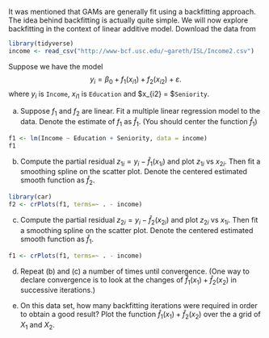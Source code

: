 It was mentioned that GAMs are generally fit using a backfitting approach. The idea behind
backfitting is actually quite simple. We will now explore backfitting in the context of linear
additive model. Download the \texttt{income} data from

```{r}
library(tidyverse)
income <- read_csv("http://www-bcf.usc.edu/~gareth/ISL/Income2.csv")
```

Suppose we have the model
$$
    y_i=\beta_0 + f_1(x_{i1}) + f_2(x_{i2}) + \varepsilon.
$$
where $y_i$ is `Income`, $x_{i1}$ is `Education` and $x_{i2} = $`Seniority`.

(a) Suppose $f_1$ and $f_2$ are linear. Fit a multiple linear regression model to the data. 
Denote the estimate of $f_1$ as $\hat f_1$. (You should center the function $\hat f_1$)

```{r}
f1 <- lm(Income ~ Education + Seniority, data = income)
f1
```


(b) Compute the partial residual $z_{1i} = y_i -  \hat f_1(x_{1i})$ and plot $z_{1i}$ vs $x_{2i}$. Then fit a smoothing spline on the scatter plot. Denote the centered estimated smooth function as $\hat f_2$.

```{r}
library(car)
f2 <- crPlots(f1, terms=~ . - income)

```


(c) Compute the partial residual $z_{2i} = y_i - \hat f_2(x_{2i})$ and plot $z_{2i}$ vs $x_{1i}$. Then fit a smoothing spline on the scatter plot. Denote the centered estimated smooth function as $\hat f_1$.

```{r}
f1 <- crPlots(f1, terms=~ . - income) 
```


(d) Repeat (b) and (c) a number of times until convergence. (One way to declare convergence is to look at the changes of $\hat f_1(x_{1})+\hat f_2(x_2)$ in  successive iterations.)



(e) On this data set, how many backfitting iterations were required in order to obtain a good result? Plot the function $\hat f_1(x_{1})+\hat f_2(x_2)$ over the a grid of $X_1$ and $X_2$.


